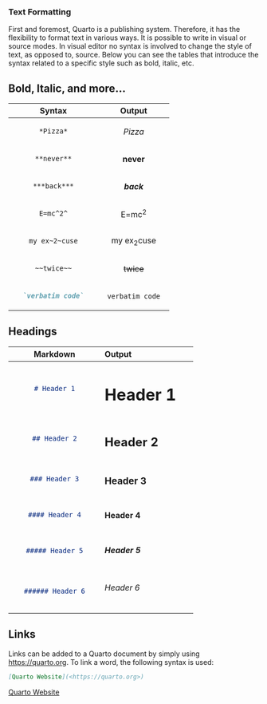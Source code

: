 ### Text Formatting

First and foremost, Quarto is a publishing system. Therefore, it has the flexibility to format text in various ways. It is possible to write in visual or source modes. In visual editor no syntax is involved to change the style of text, as opposed to, source. Below you can see the tables that introduce the syntax related to a specific style such as bold, italic, etc.

## Bold, Italic, and more... {.unnumbered}

+----------------------+----------------------+
| Syntax               | Output               |
+:====================:+:====================:+
| ``` markdown         | *Pizza*              |
| *Pizza*              |                      |
| ```                  |                      |
+----------------------+----------------------+
| ``` markdown         | **never**            |
| **never**            |                      |
| ```                  |                      |
+----------------------+----------------------+
| ``` markdown         | ***back***           |
| ***back***           |                      |
| ```                  |                      |
+----------------------+----------------------+
| ``` markdown         | E=mc^2^              |
| E=mc^2^              |                      |
| ```                  |                      |
+----------------------+----------------------+
| ``` markdown         | my ex~2~cuse         |
| my ex~2~cuse         |                      |
| ```                  |                      |
+----------------------+----------------------+
| ``` markdown         | ~~twice~~            |
| ~~twice~~            |                      |
| ```                  |                      |
+----------------------+----------------------+
| ``` markdown         | `verbatim code`      |
| `verbatim code`      |                      |
| ```                  |                      |
+----------------------+----------------------+


## Headings {.unnumbered}

+------------------------------+------------------------------+
| Markdown                     | Output                       |
+:============================:+:=============================+
| ``` markdown                 | # Header 1 {.unnumbered}     |
| # Header 1                   |                              |
| ```                          |                              |
+------------------------------+------------------------------+
| ``` markdown                 | ## Header 2 {.unnumbered}    |
| ## Header 2                  |                              |
| ```                          |                              |
+------------------------------+------------------------------+
| ``` markdown                 | ### Header 3 {.unnumbered}   |
| ### Header 3                 |                              |
| ```                          |                              |
+------------------------------+------------------------------+
| ``` markdown                 | #### Header 4 {.unnumbered}  |
| #### Header 4                |                              |
| ```                          |                              |
+------------------------------+------------------------------+
| ``` markdown                 | ##### Header 5 {.unnumbered} |
| ##### Header 5               |                              |
| ```                          |                              |
+------------------------------+------------------------------+
| ``` markdown                 | ###### Header 6 {.unnumbered}|
| ###### Header 6              |                              |
| ```                          |                              |
+------------------------------+------------------------------+

## Links {.unnumbered}

Links can be added to a Quarto document by simply using <https://quarto.org>. To link a word, the following syntax is used:
``` markdown
[Quarto Website](<https://quarto.org>)
```
[Quarto Website](<https://quarto.org>)
